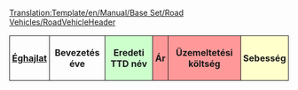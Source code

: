 <noinclude>[[Translation:Template/en/Manual/Base Set/Road Vehicles/RoadVehicleHeader]]</noinclude>
{|
!style="padding:4px; border:1px solid"|[[hu/Manual/Base Set/TSRY|Éghajlat]]
!style="padding:4px; border:1px solid"|Bevezetés éve
!style="padding:4px; border:1px solid; background: #ccffcc"|Eredeti TTD név
!style="padding:4px; border:1px solid; background: #ff9999" colspan="2"|Ár
!style="padding:4px; border:1px solid; background: #ff9999" colspan="2"|Üzemeltetési költség
!style="padding:4px; border:1px solid; background: #ffffcc" colspan="2"|Sebesség
!style="padding:4px; border:1px solid; background: #ccccff"|[[hu/Manual/Rakomány|Kapacitás]]
!style="padding:4px; border:1px solid"|Élettartam<noinclude>
|}</noinclude>